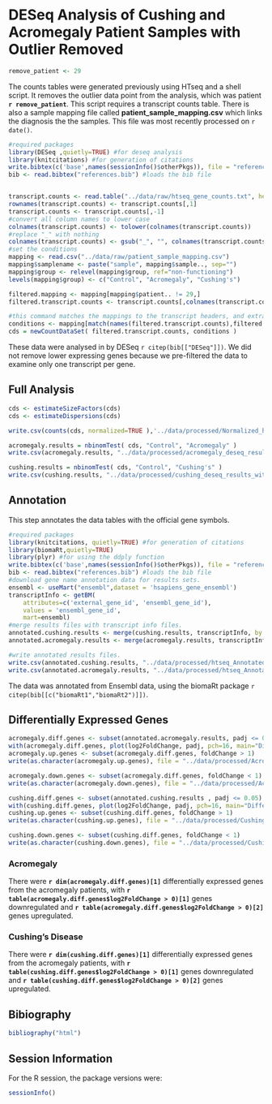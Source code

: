 DESeq Analysis of Cushing and Acromegaly Patient Samples with Outlier Removed
===============================================================================

```r
remove_patient <- 29
```

The counts tables were generated previously using HTseq and a shell script.  It removes the outlier data point from the analysis, which was patient **`r remove_patient`**.
This script requires a transcript counts table.  There is also a sample mapping file called **patient_sample_mapping.csv** which links the diagnosis the the samples.  This file was most recently processed on ```r date()```.

```r
#required packages
library(DESeq ,quietly=TRUE) #for deseq analysis
library(knitcitations) #for generation of citations
write.bibtex(c('base',names(sessionInfo()$otherPkgs)), file = "references.bib", append=T, create_key=F) #writes references to bibtex file
bib <- read.bibtex("references.bib") #loads the bib file


transcript.counts <- read.table("../data/raw/htseq_gene_counts.txt", header=TRUE)
rownames(transcript.counts) <- transcript.counts[,1]
transcript.counts <- transcript.counts[,-1]
#convert all column names to lower case
colnames(transcript.counts) <- tolower(colnames(transcript.counts))
#replace "_" with nothing 
colnames(transcript.counts) <- gsub("_", "", colnames(transcript.counts))
#set the conditions
mapping <- read.csv("../data/raw/patient_sample_mapping.csv")
mapping$samplename <- paste("sample", mapping$sample.., sep="")
mapping$group <- relevel(mapping$group, ref="non-functioning")
levels(mapping$group) <- c("Control", "Acromegaly", "Cushing's")

filtered.mapping <- mapping[mapping$patient.. != 29,]
filtered.transcript.counts <- transcript.counts[,colnames(transcript.counts) != mapping[mapping$patient.. == 29,]$samplename]
```

```r
#this command matches the mappings to the transcript headers, and extracts the conditions
conditions <- mapping[match(names(filtered.transcript.counts),filtered.mapping$samplename),]$group
cds = newCountDataSet( filtered.transcript.counts, conditions )
```

These data were analysed in  by DESeq `r citep(bib[["DESeq"]])`. We did not remove lower expressing genes because we pre-filtered the data to examine only one transcript per gene.  

Full Analysis
--------------

```r
cds <- estimateSizeFactors(cds)
cds <- estimateDispersions(cds)

write.csv(counts(cds, normalized=TRUE ),'../data/processed/Normalized_htseq_Counts_Table.csv')

acromegaly.results = nbinomTest( cds, "Control", "Acromegaly" )
write.csv(acromegaly.results, "../data/processed/acromegaly_deseq_results_with_htseq.csv")

cushing.results = nbinomTest( cds, "Control", "Cushing's" )
write.csv(cushing.results, "../data/processed/cushing_deseq_results_with_htseq.csv")
```



Annotation
-------------

This step annotates the data tables with the official gene symbols.

```r
#required packages
library(knitcitations, quietly=TRUE) #for generation of citations
library(biomaRt,quietly=TRUE)
library(plyr) #for using the ddply function
write.bibtex(c('base',names(sessionInfo()$otherPkgs)), file = "references.bib", append=T, create_key=F) #writes references to bibtex file
bib <- read.bibtex("references.bib") #loads the bib file
#download gene name annotation data for results sets.
ensembl <- useMart("ensembl",dataset = 'hsapiens_gene_ensembl')
transcriptInfo <- getBM(
    attributes=c('external_gene_id', 'ensembl_gene_id'), 
    values = 'ensembl_gene_id',
    mart=ensembl)
#merge results files with transcript info files.
annotated.cushing.results <- merge(cushing.results, transcriptInfo, by.x="id", by.y="ensembl_gene_id")
annotated.acromegaly.results <- merge(acromegaly.results, transcriptInfo, by.x="id", by.y="ensembl_gene_id")

#write annotated results files.
write.csv(annotated.cushing.results, "../data/processed/htseq_Annotated DESeq Results - Cushing.csv")
write.csv(annotated.acromegaly.results, "../data/processed/htseq_Annotated DESeq Results - Acromegaly.csv")
```

The data was annotated from Ensembl data, using the biomaRt package `r citep(bib[[c("biomaRt1","biomaRt2")]])`.

Differentially Expressed Genes
--------------------------------
```r
acromegaly.diff.genes <- subset(annotated.acromegaly.results, padj <= 0.05) 
with(acromegaly.diff.genes, plot(log2FoldChange, padj, pch=16, main="Differentially Expressed Genes in Acromegaly Patients Using htseq counts", xlim=range(0:10), ylim=range(0:1)))
acromegaly.up.genes <- subset(acromegaly.diff.genes, foldChange > 1)
write(as.character(acromegaly.up.genes), file = "../data/processed/Acromegaly Upregulated Genes_htseq.txt")

acromegaly.down.genes <- subset(acromegaly.diff.genes, foldChange < 1)
write(as.character(acromegaly.down.genes), file = "../data/processed/Acromegaly Downregulated Genes_htseq.txt")

cushing.diff.genes <- subset(annotated.cushing.results , padj <= 0.05) 
with(cushing.diff.genes, plot(log2FoldChange, padj, pch=16, main="Differentially Expressed Genes in Cushing's Patients using htseq counts"))
cushing.up.genes <- subset(cushing.diff.genes, foldChange > 1)
write(as.character(cushing.up.genes), file = "../data/processed/Cushing Upregulated genes_htseq.txt")

cushing.down.genes <- subset(cushing.diff.genes, foldChange < 1)
write(as.character(cushing.down.genes), file = "../data/processed/Cushing Downregulated Genes_htseq.txt")
```

### Acromegaly

There were **`r dim(acromegaly.diff.genes)[1]`** differentially expressed genes from the acromegaly patients, with **`r table(acromegaly.diff.genes$log2FoldChange > 0)[1]`** genes downregulated and **`r table(acromegaly.diff.genes$log2FoldChange > 0)[2]`** genes upregulated.

### Cushing's Disease

There were **`r dim(cushing.diff.genes)[1]`** differentially expressed genes from the acromegaly patients, with **`r table(cushing.diff.genes$log2FoldChange > 0)[1]`** genes downregulated and **`r table(cushing.diff.genes$log2FoldChange > 0)[2]`** genes upregulated.


Bibiography
------------
```r
bibliography("html") 
```

Session Information
-------------------

For the R session, the package versions were:
```r
sessionInfo()
```
